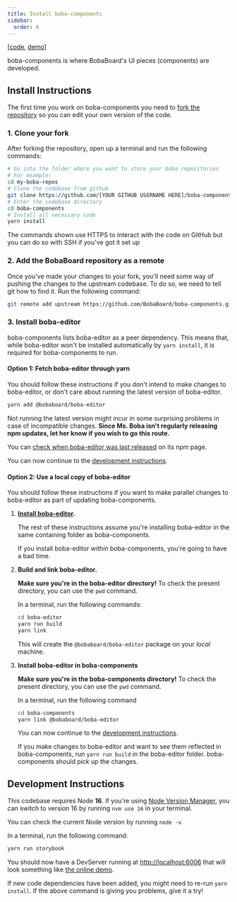 ```yaml
---
title: Install boba-components
sidebar:
  order: 6
---
```



\[[code](https://github.com/BobaBoard/boba-components),
[demo](https://bobaboard-ui.netlify.app/)]

boba-components is where BobaBoard's UI pieces (components) are developed.

## Install Instructions

The first time you work on boba-components you need to
[fork the repository](https://docs.github.com/en/get-started/quickstart/fork-a-repo#forking-a-repository)
so you can edit your own version of the code.

### 1. Clone your fork

After forking the repository, open up a terminal and run the following commands:

```bash showLineNumbers
# Go into the folder where you want to store your boba repositories
# For example:
cd my-boba-repos
# Clone the codebase from github
git clone https://github.com/[YOUR GITHUB USERNAME HERE]/boba-components.git
# Enter the codebase directory
cd boba-components
# Install all necessary code
yarn install
```

<Aside type="tip">

The commands shown use HTTPS to interact with the code on GitHub but you can do
so with SSH if you've got it set up

</Aside>

### 2. Add the BobaBoard repository as a remote

Once you've made your changes to your fork, you'll need some way of pushing the
changes to the upstream codebase. To do so, we need to tell git how to find it.
Run the following command:

```bash
git remote add upstream https://github.com/BobaBoard/boba-components.git
```

### 3. Install boba-editor

boba-components lists boba-editor as a peer dependency. This means that, while
boba-editor won't be installed automatically by `yarn install`, it is required
for boba-components to run.

#### Option 1: Fetch boba-editor through yarn

You should follow these instructions if you don't intend to make changes to
boba-editor, or don't care about running the latest version of boba-editor.

```bash showLineNumbers
yarn add @bobaboard/boba-editor
```

<Aside type="danger">

Not running the latest version might incur in some surprising problems in case
of incompatible changes. **Since Ms. Boba isn't regularly releasing npm updates,
let her know if you wish to go this route.**

You can
[check when boba-editor was last released](https://www.npmjs.com/package/@bobaboard/boba-editor)
on its npm page.

</Aside>

You can now continue to the
[development instructions](#development-instructions).

#### Option 2: Use a local copy of boba-editor

You should follow these instructions if you want to make parallel changes to
boba-editor as part of updating boba-components.

1. **[Install boba-editor](./boba-editor).**

   The rest of these instructions assume you're installing boba-editor in the
   same containing folder as boba-components.

   <Aside type="danger">

   If you install boba-editor _within_ boba-components, you're going to have a
   bad time.

   </Aside>

2. **Build and link boba-editor.**

   <Aside type="caution">

   **Make sure you're in the boba-editor directory!** To check the present
   directory, you can use the `pwd` command.

   </Aside>

   In a terminal, run the following commands:

   ```bash showLineNumbers
   cd boba-editor
   yarn run build
   yarn link
   ```

   This will create the `@bobaboard/boba-editor` package on your _local_
   machine.

3. **Install boba-editor in boba-components**

   <Aside type="caution">

   **Make sure you're in the boba-components directory!** To check the present
   directory, you can use the `pwd` command.

   </Aside>

   In a terminal, run the following command

   ```bash showLineNumbers
   cd boba-components
   yarn link @bobaboard/boba-editor
   ```

   You can now continue to the
   [development instructions](#development-instructions).

   <Aside type="tip">

   If you make changes to boba-editor and want to see them reflected in
   boba-components, run `yarn run build` in the boba-editor folder.
   boba-components should pick up the changes.

   </Aside>

## Development Instructions

<Aside type="caution">

This codebase requires Node **16**. If you're using
[Node Version Manager](https://github.com/nvm-sh/nvm), you can switch to version
16 by running `nvm use 16` in your terminal.

You can check the current Node version by running `node -v`.

</Aside>

In a terminal, run the following command:

```bash showLineNumbers
yarn run storybook
```

You should now have a DevServer running at
[http://localhost:6006](http://localhost:6006) that will look something like
[the online demo](https://boba-components.netlify.app/).

<Aside type="tip">

If new code dependencies have been added, you might need to re-run
`yarn install`. If the above command is giving you problems, give it a try!

</Aside>
